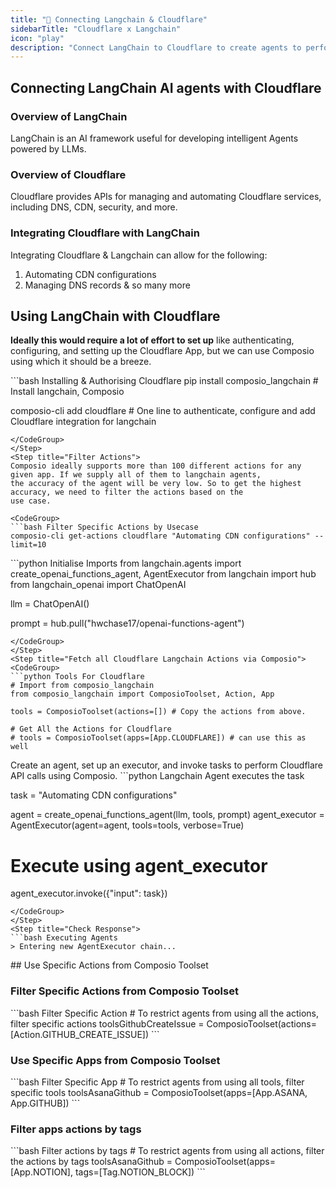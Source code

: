 ```yaml
---
title: "🚀 Connecting Langchain & Cloudflare"
sidebarTitle: "Cloudflare x Langchain"
icon: "play"
description: "Connect LangChain to Cloudflare to create agents to perform tasks using natural language"
---
```


## Connecting LangChain AI agents with Cloudflare

### Overview of LangChain

LangChain is an AI framework useful for developing intelligent Agents powered by LLMs.

### Overview of Cloudflare

Cloudflare provides APIs for managing and automating Cloudflare services, including DNS, CDN, security, and more.

### Integrating Cloudflare with LangChain

Integrating Cloudflare & Langchain can allow for the following:

1. Automating CDN configurations
2. Managing DNS records
& so many more

## Using LangChain with Cloudflare

<Steps>
<Step title="Setting Up the Environment">

**Ideally this would require a lot of effort to set up** like authenticating, configuring, and setting up the Cloudflare App, but we can use Composio using which it should be a breeze.

<CodeGroup>
```bash Installing & Authorising Cloudflare
pip install composio_langchain # Install langchain, Composio 

composio-cli add cloudflare # One line to authenticate, configure and add Cloudflare integration for langchain
```
</CodeGroup>
</Step>
<Step title="Filter Actions">
Composio ideally supports more than 100 different actions for any given app. If we supply all of them to langchain agents, 
the accuracy of the agent will be very low. So to get the highest accuracy, we need to filter the actions based on the 
use case.

<CodeGroup>
```bash Filter Specific Actions by Usecase
composio-cli get-actions cloudflare "Automating CDN configurations" --limit=10
```
</CodeGroup>

</Step>
<Step title="Import Base Packages">

<CodeGroup>
```python Initialise Imports
from langchain.agents import create_openai_functions_agent, AgentExecutor
from langchain import hub
from langchain_openai import ChatOpenAI


llm = ChatOpenAI()

prompt = hub.pull("hwchase17/openai-functions-agent")
```
</CodeGroup>
</Step>
<Step title="Fetch all Cloudflare Langchain Actions via Composio">
<CodeGroup>
```python Tools For Cloudflare
# Import from composio_langchain
from composio_langchain import ComposioToolset, Action, App

tools = ComposioToolset(actions=[]) # Copy the actions from above. 

# Get All the Actions for Cloudflare
# tools = ComposioToolset(apps=[App.CLOUDFLARE]) # can use this as well
```
</CodeGroup>
</Step>
<Step title="Execute the Agent">
Create an agent, set up an executor, and invoke tasks to perform Cloudflare API calls using Composio. 
<CodeGroup>
```python Langchain Agent executes the task

task = "Automating CDN configurations"

agent = create_openai_functions_agent(llm, tools, prompt)
agent_executor = AgentExecutor(agent=agent, tools=tools, verbose=True)

# Execute using agent_executor
agent_executor.invoke({"input": task})
```
</CodeGroup>
</Step>
<Step title="Check Response">
```bash Executing Agents
> Entering new AgentExecutor chain...
```
</Step>
</Steps>
## Use Specific Actions from Composio Toolset

### Filter Specific Actions from Composio Toolset

<CodeGroup>
```bash Filter Specific Action
# To restrict agents from using all the actions, filter specific actions
toolsGithubCreateIssue = ComposioToolset(actions=[Action.GITHUB_CREATE_ISSUE])
```
</CodeGroup>

### Use Specific Apps from Composio Toolset
<CodeGroup>
```bash Filter Specific App
# To restrict agents from using all tools, filter specific tools
toolsAsanaGithub = ComposioToolset(apps=[App.ASANA, App.GITHUB])
```
</CodeGroup>

### Filter apps actions by tags 
<CodeGroup>
```bash Filter actions by tags
# To restrict agents from using all actions, filter the actions by tags
toolsAsanaGithub = ComposioToolset(apps=[App.NOTION], tags=[Tag.NOTION_BLOCK])
```
</CodeGroup>

